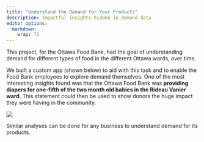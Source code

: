 ```yaml
---
title: "Understand the Demand for Your Products"
description: Impactful insights hidden in demand data
editor_options: 
  markdown: 
    wrap: 72
---
```


This project, for the Ottawa Food Bank, had the goal of understanding demand for different types of food in the different Ottawa wards, over time. 

We built a custom app (shown below) to aid with this task and to enable the Food Bank employees to explore demand themselves. One of the most interesting insights found was that the Ottawa Food Bank was **providing diapers for one-fifth of the two month old babies in the Rideau Vanier ward**. This statement could then be used to show donors the huge impact they were having in the community.


![](Screenshot1.png)

Similar analyses can be done for any business to understand demand for its products.

